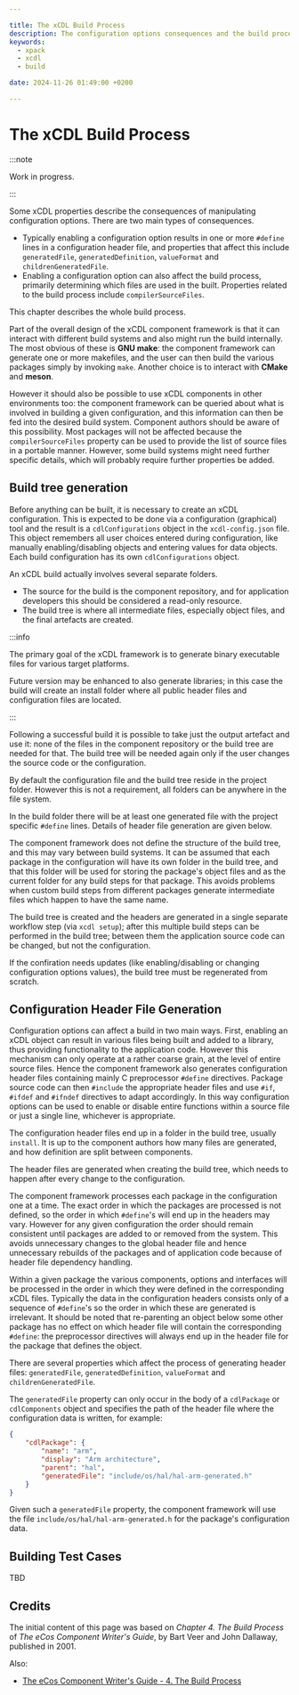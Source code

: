 ```yaml
---

title: The xCDL Build Process
description: The configuration options consequences and the build process.
keywords:
  - xpack
  - xcdl
  - build

date: 2024-11-26 01:49:00 +0200

---
```


# The xCDL Build Process

:::note

Work in progress.

:::

Some xCDL properties describe the consequences of manipulating configuration options. There are two main types of consequences.

- Typically enabling a configuration option results in one or more `#define` lines in a configuration header file, and properties that affect this include `generatedFile`, `generatedDefinition`, `valueFormat` and `childrenGeneratedFile`.
- Enabling a configuration option can also affect the build process, primarily determining which files are used in the built. Properties related to the build process include `compilerSourceFiles`.

This chapter describes the whole build process.

Part of the overall design of the xCDL component framework is that it can interact with different build systems and also might run the build internally. The most obvious of these is **GNU make**: the component framework can generate one or more makefiles, and the user can then build the various packages simply by invoking `make`. Another choice is to interact with **CMake** and **meson**.

However it should also be possible to use xCDL components in other environments too: the component framework can be queried about what is involved in building a given configuration, and this information can then be fed into the desired build system. Component authors should be aware of this possibility. Most packages will not be affected because the `compilerSourceFiles` property can be used to provide the list of source files in a portable manner. However, some build systems might need further specific details, which will probably require further properties be added.

## Build tree generation

Before anything can be built, it is necessary to create an xCDL configuration. This is expected to be done via a configuration (graphical) tool and the result is a `cdlConfigurations` object in the `xcdl-config.json` file. This object remembers all user choices entered during configuration, like manually enabling/disabling objects and entering values for data objects. Each build configuration has its own `cdlConfigurations` object.

An xCDL build actually involves several separate folders.

- The source for the build is the component repository, and for application developers this should be considered a read-only resource.
- The build tree is where all intermediate files, especially object files, and the final artefacts are created.

:::info

The primary goal of the xCDL framework is to generate binary executable files for various target platforms.

Future version may be enhanced to also generate libraries; in this case the build will create an install folder where all public header files and configuration files are located.

:::

Following a successful build it is possible to take just the output artefact and use it: none of the files in the component repository or the build tree are needed for that. The build tree will be needed again only if the user changes the source code or the configuration.

By default the configuration file and the build tree reside in the project folder. However this is not a requirement, all folders can be anywhere in the file system.

In the build folder there will be at least one generated file with the project specific `#define` lines.
Details of header file generation are given below.

The component framework does not define the structure of the build tree, and this may vary between build systems. It can be assumed that each package in the configuration will have its own folder in the build tree, and that this folder will be used for storing the package's object files and as the current folder for any build steps for that package. This avoids problems when custom build steps from different packages generate intermediate files which happen to have the same name.

The build tree is created and the headers are generated in a single separate workflow step (via `xcdl setup`); after this multiple build steps can be performed in the build tree; between them the application source code can be changed, but not the configuration.

If the confiration needs updates (like enabling/disabling or changing configuration options values), the build tree must be regenerated from scratch.

## Configuration Header File Generation

Configuration options can affect a build in two main ways. First, enabling an xCDL object can result in various files being built and added to a library, thus providing functionality to the application code. However this mechanism can only operate at a rather coarse grain, at the level of entire source files. Hence the component framework also generates configuration header files containing mainly C preprocessor `#define` directives. Package source code can then `#include` the appropriate header files and use `#if`, `#ifdef` and `#ifndef` directives to adapt accordingly. In this way configuration options can be used to enable or disable entire functions within a source file or just a single line, whichever is appropriate.

The configuration header files end up in a folder in the build tree, usually `install`. It is up to the component authors how many files are generated, and how definition are split between components.

The header files are generated when creating the build tree, which needs to happen after every change to the configuration.

The component framework processes each package in the configuration one at a time. The exact order in which the packages are processed is not defined, so the order in which `#define`'s will end up in the headers may vary. However for any given configuration the order should remain consistent until packages are added to or removed from the system. This avoids unnecessary changes to the global header file and hence unnecessary rebuilds of the packages and of application code because of header file dependency handling.

Within a given package the various components, options and interfaces will be processed in the order in which they were defined in the corresponding xCDL files. Typically the data in the configuration headers consists only of a sequence of `#define`'s so the order in which these are generated is irrelevant. It should be noted that re-parenting an object below some other package has no effect on which header file will contain the corresponding `#define`: the preprocessor directives will always end up in the header file for the package that defines the object.

There are several properties which affect the process of generating header files:
`generatedFile`, `generatedDefinition`, `valueFormat` and `childrenGeneratedFile`.

The `generatedFile` property can only occur in the body of a `cdlPackage` or `cdlComponents` object and specifies the path of the header file where the configuration data is written, for example:

```json
{
    "cdlPackage": {
        "name": "arm",
        "display": "Arm architecture",
        "parent": "hal",
        "generatedFile": "include/os/hal/hal-arm-generated.h"
    }
}
```

Given such a `generatedFile` property, the component framework will use the file `include/os/hal/hal-arm-generated.h` for the package's configuration data.

## Building Test Cases

TBD


## Credits

The initial content of this page was based on *Chapter 4. The Build Process* of *The eCos Component Writer's Guide*, by Bart Veer and John Dallaway, published in 2001.

Also:

- [The eCos Component Writer's Guide - 4. The Build Process](https://ecos.sourceware.org/docs-latest/cdl-guide/build.html)

